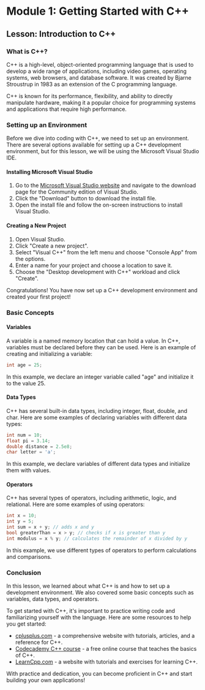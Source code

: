 # Module 1: Getting Started with C++

## Lesson: Introduction to C++

### What is C++?

C++ is a high-level, object-oriented programming language that is used to develop a wide range of applications, including video games, operating systems, web browsers, and database software. It was created by Bjarne Stroustrup in 1983 as an extension of the C programming language.

C++ is known for its performance, flexibility, and ability to directly manipulate hardware, making it a popular choice for programming systems and applications that require high performance.

### Setting up an Environment

Before we dive into coding with C++, we need to set up an environment. There are several options available for setting up a C++ development environment, but for this lesson, we will be using the Microsoft Visual Studio IDE.

#### Installing Microsoft Visual Studio

1. Go to the [Microsoft Visual Studio website](https://visualstudio.microsoft.com/downloads/) and navigate to the download page for the Community edition of Visual Studio.
2. Click the "Download" button to download the install file.
3. Open the install file and follow the on-screen instructions to install Visual Studio.

#### Creating a New Project

1. Open Visual Studio.
2. Click "Create a new project".
3. Select "Visual C++" from the left menu and choose "Console App" from the options.
4. Enter a name for your project and choose a location to save it.
5. Choose the "Desktop development with C++" workload and click "Create".

Congratulations! You have now set up a C++ development environment and created your first project!

### Basic Concepts

#### Variables

A variable is a named memory location that can hold a value. In C++, variables must be declared before they can be used. Here is an example of creating and initializing a variable:

```c++
int age = 25;
```

In this example, we declare an integer variable called "age" and initialize it to the value 25.

#### Data Types

C++ has several built-in data types, including integer, float, double, and char. Here are some examples of declaring variables with different data types:

```c++
int num = 10;
float pi = 3.14;
double distance = 2.5e8;
char letter = 'a';
```

In this example, we declare variables of different data types and initialize them with values.

#### Operators

C++ has several types of operators, including arithmetic, logic, and relational. Here are some examples of using operators:

```c++
int x = 10;
int y = 5;
int sum = x + y; // adds x and y
bool greaterThan = x > y; // checks if x is greater than y
int modulus = x % y; // calculates the remainder of x divided by y
```

In this example, we use different types of operators to perform calculations and comparisons.

### Conclusion

In this lesson, we learned about what C++ is and how to set up a development environment. We also covered some basic concepts such as variables, data types, and operators. 

To get started with C++, it's important to practice writing code and familiarizing yourself with the language. Here are some resources to help you get started:

- [cplusplus.com](http://www.cplusplus.com/) - a comprehensive website with tutorials, articles, and a reference for C++.
- [Codecademy C++ course](https://www.codecademy.com/learn/learn-c-plus-plus) - a free online course that teaches the basics of C++.
- [LearnCpp.com](https://www.learncpp.com/) - a website with tutorials and exercises for learning C++. 

With practice and dedication, you can become proficient in C++ and start building your own applications!